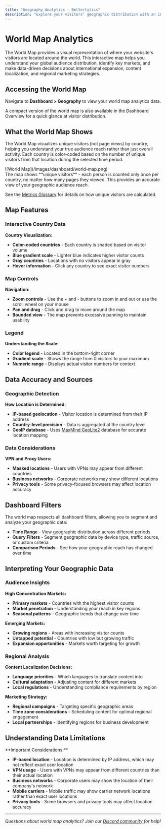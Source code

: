 ```yaml
---
title: "Geography Analytics - Betterlytics"
description: "Explore your visitors’ geographic distribution with an interactive world map. Gain insights into your global audience and make data-driven decisions for regional optimization."
---
```



# World Map Analytics

The World Map provides a visual representation of where your website's visitors are located around the world. This interactive map helps you understand your global audience distribution, identify key markets, and make data-driven decisions about international expansion, content localization, and regional marketing strategies.

## Accessing the World Map

Navigate to **Dashboard > Geography** to view your world map analytics data.

A compact version of the world map is also available in the Dashboard Overview for a quick glance at visitor distribution.

## What the World Map Shows

The World Map visualizes unique visitors (not page views) by country, helping you understand your true audience reach rather than just overall activity.
Each country is color-coded based on the number of unique visitors from that location during the selected time period.

<div style={{ textAlign: "center", margin: "20px 0" }}>
  ![World Map](/images/dashboard/world-map.png)
</div>

<Callout type="info">
The map shows **unique visitors** - each person is counted only once per country, no matter how many pages they viewed. This provides an accurate view of your geographic audience reach.

See the [Metrics Glossary](/dashboard/metrics-glossary) for details on how unique visitors are calculated.
</Callout>

## Map Features

### Interactive Country Data

**Country Visualization:**
- **Color-coded countries** - Each country is shaded based on visitor volume
- **Blue gradient scale** - Lighter blue indicates higher visitor counts
- **Gray countries** - Locations with no visitors appear in gray
- **Hover information** - Click any country to see exact visitor numbers

### Map Controls

**Navigation:**
- **Zoom controls** - Use the + and - buttons to zoom in and out or use the scroll wheel on your mouse
- **Pan and drag** - Click and drag to move around the map
- **Bounded view** - The map prevents excessive panning to maintain usability

### Legend

**Understanding the Scale:**
- **Color legend** - Located in the bottom-right corner
- **Gradient scale** - Shows the range from 0 visitors to your maximum
- **Numeric range** - Displays actual visitor numbers for context

## Data Accuracy and Sources

### Geographic Detection

**How Location is Determined:**
- **IP-based geolocation** - Visitor location is determined from their IP address
- **Country-level precision** - Data is aggregated at the country level
- **GeoIP database** - Uses [MaxMind GeoLite2](https://www.maxmind.com/en/geoip2-databases) database for accurate location mapping

### Data Considerations

**VPN and Proxy Users:**
- **Masked locations** - Users with VPNs may appear from different countries
- **Business networks** - Corporate networks may show different locations
- **Privacy tools** - Some privacy-focused browsers may affect location accuracy

## Dashboard Filters

The world map respects all dashboard filters, allowing you to segment and analyze your geographic data:

- **Time Range** - View geographic distribution across different periods
- **Query Filters** - Segment geographic data by device type, traffic source, or custom criteria
- **Comparison Periods** - See how your geographic reach has changed over time

## Interpreting Your Geographic Data

### Audience Insights

**High Concentration Markets:**
- **Primary markets** - Countries with the highest visitor counts
- **Market penetration** - Understanding your reach in key regions
- **Seasonal patterns** - Geographic trends that change over time

**Emerging Markets:**
- **Growing regions** - Areas with increasing visitor counts
- **Untapped potential** - Countries with low but growing traffic
- **Expansion opportunities** - Markets worth targeting for growth

### Regional Analysis

**Content Localization Decisions:**
- **Language priorities** - Which languages to translate content into
- **Cultural adaptation** - Adjusting content for different markets
- **Local regulations** - Understanding compliance requirements by region

**Marketing Strategy:**
- **Regional campaigns** - Targeting specific geographic areas
- **Time zone considerations** - Scheduling content for optimal regional engagement
- **Local partnerships** - Identifying regions for business development

## Understanding Data Limitations

<Callout type="warning">
**Important Considerations:**

- **IP-based location** - Location is determined by IP address, which may not reflect exact user location
- **VPN usage** - Users with VPNs may appear from different countries than their actual location
- **Business networks** - Corporate users may show the location of their company's network
- **Mobile carriers** - Mobile traffic may show carrier network locations rather than exact user locations
- **Privacy tools** - Some browsers and privacy tools may affect location accuracy
</Callout>

---

*Questions about world map analytics? Join our [Discord community](https://discord.gg/vwqSvPn6sP) for help!* 